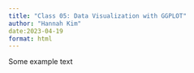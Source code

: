 ```yaml
---
title: "Class 05: Data Visualization with GGPLOT"
author: "Hannah Kim"
date:2023-04-19
format: html
---
```

Some example text

